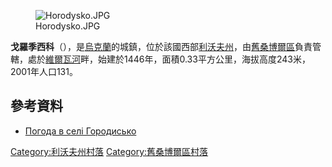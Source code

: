 [[Image:Horodysko.JPG|right]]

'''戈羅季西科'''（{{lang-uk|Городисько}}），是[[烏克蘭|烏克蘭]]的城鎮，位於該國西部[[利沃夫州|利沃夫州]]，由[[舊桑博爾區|舊桑博爾區]]負責管轄，處於[[維爾瓦河_(維戈爾河右支流)|維爾瓦河]]畔，始建於1446年，面積0.33平方公里，海拔高度243米，2001年人口131。

{{coord|49|36|28|N|22|50|23|E|scale:100000|display=title}}

==參考資料==
* [http://weather.in.ua/ua/l'vovskaja/5614 Погода в селі Городисько]{{Wayback|url=http://weather.in.ua/ua/l%27vovskaja/5614 |date=20201025081842 }}

[[Category:利沃夫州村落|Category:利沃夫州村落]]
[[Category:舊桑博爾區村落|Category:舊桑博爾區村落]]


{{Lviv-geo-stub}}